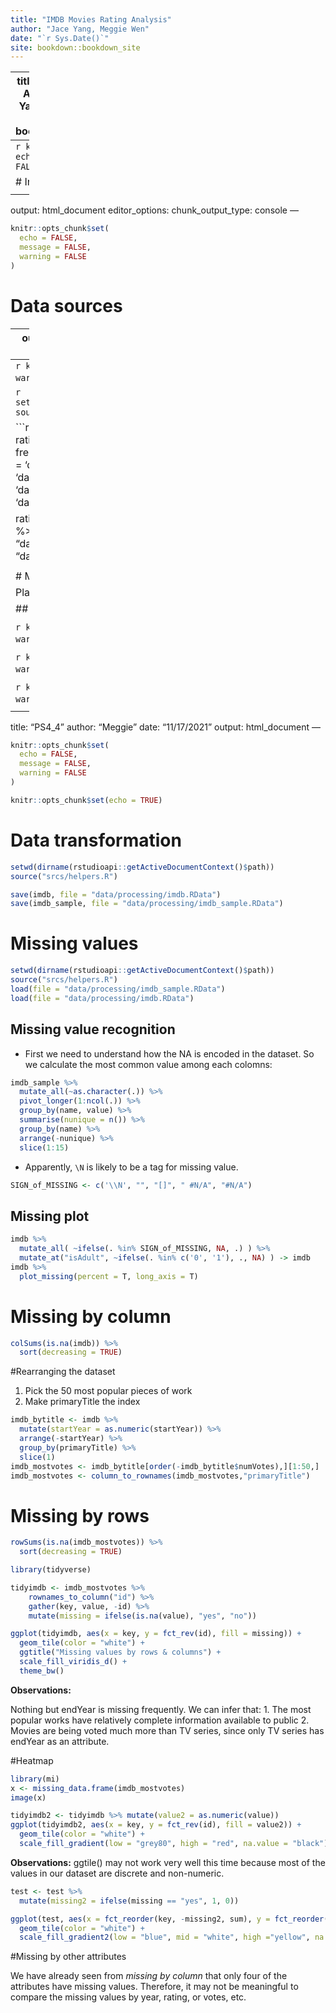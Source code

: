 ```yaml
--- 
title: "IMDB Movies Rating Analysis"
author: "Jace Yang, Meggie Wen"
date: "`r Sys.Date()`"
site: bookdown::bookdown_site
---
```

--- 
title: "IMDB Movies Rating Analysis"
author: "Jace Yang, Meggie Wen"
date: "`r Sys.Date()`"
site: bookdown::bookdown_site
---
```r
knitr::opts_chunk$set(
  echo = FALSE,
  message = FALSE,
  warning = FALSE
)
```

# Introduction


<!--chapter:end:index.Rmd-->

---
output: html_document
editor_options: 
  chunk_output_type: console
---
```r
knitr::opts_chunk$set(
  echo = FALSE,
  message = FALSE,
  warning = FALSE
)
```
# Data sources


<!--chapter:end:02-data.Rmd-->

---
output: html_document
editor_options: 
  chunk_output_type: console
---
```r
knitr::opts_chunk$set(
  echo = FALSE,
  message = FALSE,
  warning = FALSE
)
```
# Data transformation

```r
setwd(dirname(rstudioapi::getActiveDocumentContext()$path))
source("srcs/helpers.R")
```

```r
#name.basics = fread(file = 'data/input/name.basics.tsv')
ratings = fread(file = 'data/input/title.ratings.tsv')
#principals = fread(file = 'data/input/title.principals.tsv')
#episode = fread(file = 'data/input/title.episode.tsv')
#crew = fread(file = 'data/input/title.crew.tsv')
basics <- fread( 'data/input/title.basics.tsv')
#akas = fread(file = 'data/input/title.akas.tsv')

ratings %>% 
  inner_join(basics) %>%
  as_tibble() -> imdb
imdb %>% head(100000) -> imdb_sample
save(imdb, file = "data/processing/imdb.RData")
save(imdb_sample, file = "data/processing/imdb_sample.RData")
```

<!--chapter:end:03-cleaning.Rmd-->


# Missing values

Placeholder


## Missing value recognition
## Missing plot

<!--chapter:end:04-missing.Rmd-->

```r
knitr::opts_chunk$set(
  echo = FALSE,
  message = FALSE,
  warning = FALSE
)
```
# Results

<!--chapter:end:05-results.Rmd-->

```r
knitr::opts_chunk$set(
  echo = FALSE,
  message = FALSE,
  warning = FALSE
)
```
# Interactive component



<!--chapter:end:06-interactive.Rmd-->

```r
knitr::opts_chunk$set(
  echo = FALSE,
  message = FALSE,
  warning = FALSE
)
```
# Conclusion


<!--chapter:end:07-conclusion.Rmd-->

---
title: "PS4_4"
author: "Meggie"
date: "11/17/2021"
output: html_document
---
```r
knitr::opts_chunk$set(
  echo = FALSE,
  message = FALSE,
  warning = FALSE
)
```

```r
knitr::opts_chunk$set(echo = TRUE)
```

# Data transformation

```r
setwd(dirname(rstudioapi::getActiveDocumentContext()$path))
source("srcs/helpers.R")
```

```r
save(imdb, file = "data/processing/imdb.RData")
save(imdb_sample, file = "data/processing/imdb_sample.RData")
```
# Missing values

```r
setwd(dirname(rstudioapi::getActiveDocumentContext()$path))
source("srcs/helpers.R")
load(file = "data/processing/imdb_sample.RData")
load(file = "data/processing/imdb.RData")
```

## Missing value recognition

- First we need to understand how the NA is encoded in the dataset. So we calculate the most common value among each colomns:

```r
imdb_sample %>%
  mutate_all(~as.character(.)) %>%
  pivot_longer(1:ncol(.)) %>%
  group_by(name, value) %>%
  summarise(nunique = n()) %>%
  group_by(name) %>%
  arrange(-nunique) %>%
  slice(1:15)
```

- Apparently, `\N` is likely to be a tag for missing value.

```r
SIGN_of_MISSING <- c('\\N', "", "[]", "	#N/A", "#N/A")
```



## Missing plot

```r
imdb %>%
  mutate_all( ~ifelse(. %in% SIGN_of_MISSING, NA, .) ) %>%
  mutate_at("isAdult", ~ifelse(. %in% c('0', '1'), ., NA) ) -> imdb
imdb %>%
  plot_missing(percent = T, long_axis = T)
```

# Missing by column
```r
colSums(is.na(imdb)) %>%
  sort(decreasing = TRUE)
```

#Rearranging the dataset

1. Pick the 50 most popular pieces of work
2. Make primaryTitle the index

```r
imdb_bytitle <- imdb %>% 
  mutate(startYear = as.numeric(startYear)) %>%
  arrange(-startYear) %>%
  group_by(primaryTitle) %>%
  slice(1)
imdb_mostvotes <- imdb_bytitle[order(-imdb_bytitle$numVotes),][1:50,]
imdb_mostvotes <- column_to_rownames(imdb_mostvotes,"primaryTitle")
```

# Missing by rows
```r
rowSums(is.na(imdb_mostvotes)) %>%
  sort(decreasing = TRUE)
```


```r
library(tidyverse)

tidyimdb <- imdb_mostvotes %>% 
    rownames_to_column("id") %>% 
    gather(key, value, -id) %>% 
    mutate(missing = ifelse(is.na(value), "yes", "no"))

ggplot(tidyimdb, aes(x = key, y = fct_rev(id), fill = missing)) +
  geom_tile(color = "white") + 
  ggtitle("Missing values by rows & columns") +
  scale_fill_viridis_d() + 
  theme_bw()
```
**Observations:** 

Nothing but endYear is missing frequently. 
We can infer that:
1. The most popular works have relatively complete information available to public
2. Movies are being voted much more than TV series, since only TV series has endYear as an attribute. 

#Heatmap

```r
library(mi)
x <- missing_data.frame(imdb_mostvotes)
image(x)
```
```r
tidyimdb2 <- tidyimdb %>% mutate(value2 = as.numeric(value))
ggplot(tidyimdb2, aes(x = key, y = fct_rev(id), fill = value2)) +
  geom_tile(color = "white") + 
  scale_fill_gradient(low = "grey80", high = "red", na.value = "black") + theme_bw()
```
**Observations:**
ggtile() may not work very well this time because most of the values in our dataset are discrete and non-numeric.

```r
test <- test %>% 
  mutate(missing2 = ifelse(missing == "yes", 1, 0))

ggplot(test, aes(x = fct_reorder(key, -missing2, sum), y = fct_reorder(id, -missing2, sum), fill = value2)) +
  geom_tile(color = "white") + 
  scale_fill_gradient2(low = "blue", mid = "white", high ="yellow", na.value = "black") + theme_bw()
```

#Missing by other attributes

We have already seen from *missing by column* that only four of the attributes have missing values. Therefore, it may not be meaningful to compare the missing values by year, rating, or votes, etc.








<!--chapter:end:PS4_4.Rmd-->

